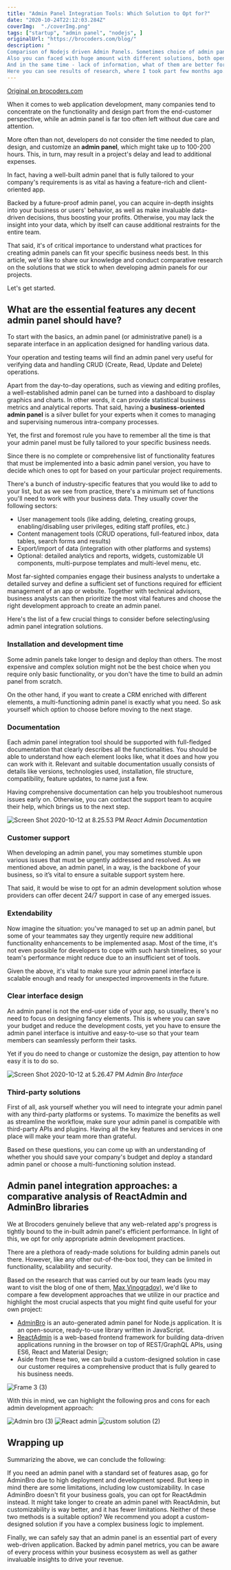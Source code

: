 ```yaml
---
title: "Admin Panel Integration Tools: Which Solution to Opt for?"
date: "2020-10-24T22:12:03.284Z"
coverImg:  "./coverImg.png"
tags: ["startup", "admin panel", "nodejs", ]
originalUrl: "https://brocoders.com/blog/"
description: "
Comparison of Nodejs driven Admin Panels. Sometimes choice of admin panel critical for projects deadlines and budgets and general time-to-market.
Also you can faced with huge amount with different solutions, both open-source, and paid SaaS-like.
And in the same time - lack of information, what of them are better for your particular case.
Here you can see results of research, where I took part few months ago."
---
```


[Original on brocoders.com](https://brocoders.com/blog/administration_panels_comparison)

When it comes to web application development, many companies tend to concentrate on the functionality and design part from the end-customer perspective, while an admin panel is far too often left without due care and attention.

More often than not, developers do not consider the time needed to plan, design, and customize an **admin panel**, which might take up to 100-200 hours. This, in turn, may result in a project's delay and lead to additional expenses.

In fact, having a well-built admin panel that is fully tailored to your company's requirements is as vital as having a feature-rich and client-oriented app.

Backed by a future-proof admin panel, you can acquire in-depth insights into your business or users' behavior, as well as make invaluable data-driven decisions, thus boosting your profits. Otherwise, you may lack the insight into your data, which by itself can cause additional restraints for the entire team.

That said, it's of critical importance to understand what practices for creating admin panels can fit your specific business needs best. In this article, we'd like to share our knowledge and conduct comparative research on the solutions that we stick to when developing admin panels for our projects.

Let's get started.
## What are the essential features any decent admin panel should have?
To start with the basics, an admin panel (or administrative panel) is a separate interface in an application designed for handling various data.

Your operation and testing teams will find an admin panel very useful for verifying data and handling CRUD (Create, Read, Update and Delete) operations.

Apart from the day-to-day operations, such as viewing and editing profiles, a well-established admin panel can be turned into a dashboard to display graphics and charts. In other words, it can provide statistical business metrics and analytical reports.
That said, having a **business-oriented admin panel** is a silver bullet for your experts when it comes to managing and supervising numerous intra-company processes.

Yet, the first and foremost rule you have to remember all the time is that your admin panel must be fully tailored to your specific business needs.

Since there is no complete or comprehensive list of functionality features that must be implemented into a basic admin panel version, you have to decide which ones to opt for based on your particular project requirements.

There's a bunch of industry-specific features that you would like to add to your list, but as we see from practice, there's a minimum set of functions you'll need to work with your business data. They usually cover the following sectors:


- User management tools (like adding, deleting, creating groups, enabling/disabling user privileges, editing staff profiles, etc.)
- Content management tools (CRUD operations, full-featured inbox, data tables, search forms and results)
- Export/import of data (integration with other platforms and systems)
- Optional: detailed analytics and reports, widgets, customizable UI components, multi-purpose templates and multi-level menu, etc.


Most far-sighted companies engage their business analysts to undertake a detailed survey and define a sufficient set of functions required for efficient management of an app or website. Together with technical advisors, business analysts can then prioritize the most vital features and choose the right development approach to create an admin panel.

Here's the list of a few crucial things to consider before selecting/using admin panel integration solutions.
### Installation and development time
Some admin panels take longer to design and deploy than others. The most expensive and complex solution might not be the best choice when you require only basic functionality, or you don't have the time to build an admin panel from scratch.

On the other hand, if you want to create a CRM enriched with different elements, a multi-functioning admin panel is exactly what you need. So ask yourself which option to choose before moving to the next stage.
### Documentation
Each admin panel integration tool should be supported with full-fledged documentation that clearly describes all the functionalities. You should be able to understand how each element looks like, what it does and how you can work with it. Relevant and suitable documentation usually consists of details like versions, technologies used, installation, file structure, compatibility, feature updates, to name just a few.

Having comprehensive documentation can help you troubleshoot numerous issues early on. Otherwise, you can contact the support team to acquire their help, which brings us to the next step.

![Screen Shot 2020-10-12 at 8.25.53 PM](./Screen_Shot_2020-10-12_at_8.25.53_PM_d203f30185.png)
*React Admin Documentation*
### Customer support
When developing an admin panel, you may sometimes stumble upon various issues that must be urgently addressed and resolved. As we mentioned above, an admin panel, in a way, is the backbone of your business, so it’s vital to ensure a suitable support system here.

That said, it would be wise to opt for an admin development solution whose providers can offer decent 24/7 support in case of any emerged issues.
### Extendability
Now imagine the situation: you've managed to set up an admin panel, but some of your teammates say they urgently require new additional functionality enhancements to be implemented asap. Most of the time, it's not even possible for developers to cope with such harsh timelines, so your team's performance might reduce due to an insufficient set of tools.

Given the above, it's vital to make sure your admin panel interface is scalable enough and ready for unexpected improvements in the future.
### Clear interface design
An admin panel is not the end-user side of your app, so usually, there's no need to focus on designing fancy elements. This is where you can save your budget and reduce the development costs, yet you have to ensure the admin panel interface is intuitive and easy-to-use so that your team members can seamlessly perform their tasks.

Yet if you do need to change or customize the design, pay attention to how easy it is to do so.

![Screen Shot 2020-10-12 at 5.26.47 PM](./Screen_Shot_2020-10-12_at_5.26.47_PM_19f0245c81.png)
*Admin Bro Interface*
### Third-party solutions
First of all, ask yourself whether you will need to integrate your admin panel with any third-party platforms or systems. To maximize the benefits as well as streamline the workflow, make sure your admin panel is compatible with third-party APIs and plugins. Having all the key features and services in one place will make your team more than grateful.

Based on these questions, you can come up with an understanding of whether you should save your company's budget and deploy a standard admin panel or choose a multi-functioning solution instead.
## Admin panel integration approaches: a comparative analysis of ReactAdmin and AdminBro libraries
We at Brocoders genuinely believe that any web-related app's progress is tightly bound to the in-built admin panel's efficient performance. In light of this, we opt for only appropriate admin development practices.

There are a plethora of ready-made solutions for building admin panels out there. However, like any other out-of-the-box tool, they can be limited in functionality, scalability and security.

Based on the research that was carried out by our team leads (you may want to visit the blog of one of them, [Max Vinogradov](https://maxvynohradov.github.io/)), we'd like to compare a few development approaches that we utilize in our practice and highlight the most crucial aspects that you might find quite useful for your own project:


- [AdminBro](https://softwarebrothers.github.io/admin-bro-dev/) is an auto-generated admin panel for Node.js application. It is an open-source, ready-to-use library written in JavaScript.
- [ReactAdmin](https://marmelab.com/react-admin/) is a web-based frontend framework for building data-driven applications running in the browser on top of REST/GraphQL APIs, using ES6, React and Material Design;
- Aside from these two, we can build a custom-designed solution in case our customer requires a comprehensive product that is fully geared to his business needs.


![Frame 3 (3)](./Frame_3_(3)_9319d461b7.png)

With this in mind, we can highlight the following pros and cons for each admin development approach:

![Admin bro (3)](./Admin_bro_(3)_b0af6a5443.png)
![React admin](./React_admin_ebc238b50c.png)
![custom solution (2)](./custom_solution_(2)_320b648d57.png)
## Wrapping up
Summarizing the above, we can conclude the following:

If you need an admin panel with a standard set of features asap, go for AdminBro due to high deployment and development speed. But keep in mind there are some limitations, including low customizability.
In case AdminBro doesn't fit your business goals, you can opt for ReactAdmin instead. It might take longer to create an admin panel with ReactAdmin, but customizability is way better, and it has fewer limitations.
Neither of these two methods is a suitable option? We recommend you adopt a custom-designed solution if you have a complex business logic to implement.

Finally, we can safely say that an admin panel is an essential part of every web-driven application. Backed by admin panel metrics, you can be aware of every process within your business ecosystem as well as gather invaluable insights to drive your revenue.
